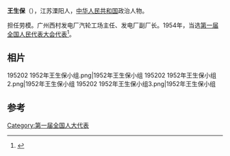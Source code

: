'''王生保'''（{{bd|1898年||1973年}}），江苏溧阳人，[[中华人民共和国|中华人民共和国]]政治人物。

担任劳模。广州西村发电厂汽轮工场主任、发电厂副厂长。1954年，当选[[第一届全国人民代表大会代表名单|第一届全国人民代表大会代表]]<ref>{{cite book|author=全国人民代表大会常务委员会办公厅|title=中华人民共和国第一届全国人民代表大会代表名单|year=1955年|publisher=全国人民代表大会常务委员会办公厅|url=http://book.ucdrs.superlib.net/views/specific/2929/bookDetail.jsp?dxNumber=000005772167&d=546843D0AE2464CD1C95896344A85614&fenlei=04070402|access-date=2015-01-27|archive-date=2019-01-24|archive-url=https://web.archive.org/web/20190124105450/http://book.ucdrs.superlib.net/views/specific/2929/bookDetail.jsp?dxNumber=000005772167&d=546843D0AE2464CD1C95896344A85614&fenlei=04070402|dead-url=no}}</ref>。

==相片 ==
<gallery>
195202 1952年王生保小组.png|1952年王生保小组
195202 1952年王生保小组2.png|1952年王生保小组
195202 1952年王生保小组3.png|1952年王生保小组
</gallery>
==参考==
{{reflist}}
{{中国政治人物小作品}}

[[Category:第一届全国人大代表|Category:第一届全国人大代表]]